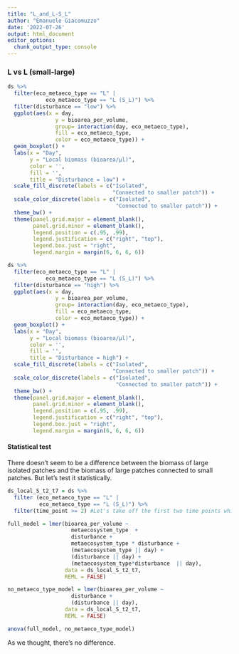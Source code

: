 ```yaml
---
title: "L_and_L-S_L"
author: "Emanuele Giacomuzzo"
date: '2022-07-26'
output: html_document
editor_options: 
  chunk_output_type: console
---
```


### L vs L (small-large)

```r
ds %>%
  filter(eco_metaeco_type == "L" | 
            eco_metaeco_type == "L (S_L)") %>%
  filter(disturbance == "low") %>%
  ggplot(aes(x = day,
               y = bioarea_per_volume,
               group= interaction(day, eco_metaeco_type),
               fill = eco_metaeco_type,
               color = eco_metaeco_type)) +
  geom_boxplot() + 
  labs(x = "Day", 
       y = "Local biomass (bioarea/µl)", 
       color = '', 
       fill = '',
       title = "Disturbance = low") +
  scale_fill_discrete(labels = c("Isolated", 
                                 "Connected to smaller patch")) +
  scale_color_discrete(labels = c("Isolated", 
                                  "Connected to smaller patch")) +
  theme_bw() +
  theme(panel.grid.major = element_blank(), 
        panel.grid.minor = element_blank(),
        legend.position = c(.95, .99),
        legend.justification = c("right", "top"),
        legend.box.just = "right",
        legend.margin = margin(6, 6, 6, 6))

ds %>%
  filter(eco_metaeco_type == "L" | 
            eco_metaeco_type == "L (S_L)") %>%
  filter(disturbance == "high") %>%
  ggplot(aes(x = day,
               y = bioarea_per_volume,
               group= interaction(day, eco_metaeco_type),
               fill = eco_metaeco_type,
               color = eco_metaeco_type)) +
  geom_boxplot() + 
  labs(x = "Day", 
       y = "Local biomass (bioarea/µl)", 
       color = '', 
       fill = '',
       title = "Disturbance = high") +
  scale_fill_discrete(labels = c("Isolated", 
                                 "Connected to smaller patch")) +
  scale_color_discrete(labels = c("Isolated", 
                                  "Connected to smaller patch")) +
  theme_bw() +
  theme(panel.grid.major = element_blank(), 
        panel.grid.minor = element_blank(),
        legend.position = c(.95, .99),
        legend.justification = c("right", "top"),
        legend.box.just = "right",
        legend.margin = margin(6, 6, 6, 6))
```

#### Statistical test 

There doesn't seem to be a difference between the biomass of large isolated patches and the biomass of large patches connected to small patches. But let's test it statistically. 

```r

ds_local_S_t2_t7 = ds %>%
  filter (eco_metaeco_type == "L" |
          eco_metaeco_type == "L (S_L)") %>%
  filter(time_point >= 2) #Let's take off the first two time points which are before the first disturbance event.

full_model = lmer(bioarea_per_volume ~
                    metaecosystem_type  +
                    disturbance +
                    metaecosystem_type * disturbance +
                    (metaecosystem_type || day) +
                    (disturbance || day) +
                    (metaecosystem_type*disturbance  || day),
                  data = ds_local_S_t2_t7,
                  REML = FALSE)

no_metaeco_type_model = lmer(bioarea_per_volume ~
                    disturbance +
                    (disturbance || day),
                  data = ds_local_S_t2_t7,
                  REML = FALSE)

anova(full_model, no_metaeco_type_model)
```


As we thought, there's no difference. 